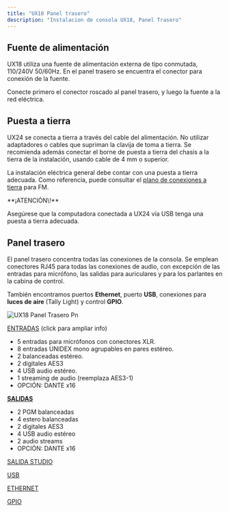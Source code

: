 ```yaml
---
title: "UX18 Panel trasero"
description: "Instalacion de consola UX18, Panel Trasero"
---
```


## Fuente de alimentación

UX18 utiliza una fuente de alimentación externa de tipo conmutada, 110/240V 50/60Hz. En el panel trasero se encuentra el conector para conexión de la fuente.

<Danger>
  Conecte primero el conector roscado al panel trasero, y luego la fuente a la red eléctrica.
</Danger>

## Puesta a tierra

UX24 se conecta a tierra a través del cable del alimentación. No utilizar adaptadores o cables que supriman la clavija de toma a tierra. Se recomienda además conectar el borne de puesta a tierra del chasis a la tierra de la instalación, usando cable de 4 mm o superior.

La instalación eléctrica general debe contar con una puesta a tierra adecuada. Como referencia, puede consultar el [plano de conexiones a tierra](/es/puesta-a-tierra) para FM.

<Danger>
  **¡ATENCIÓN\!**

  Asegúrese que la computadora conectada a UX24 vía USB tenga una puesta a tierra adecuada.
</Danger>

## Panel trasero

El panel trasero concentra todas las conexiones de la consola. Se emplean conectores RJ45 para todas las conexiones de audio, con excepción de las entradas para micrófono, las salidas para auriculares y para los parlantes en la cabina de control.

También encontramos puertos **Ethernet**, puerto **USB**, conexiones para **luces de aire** (Tally Light) y control **GPIO**.

![UX18 Panel Trasero Pn](/images/ux24/UX18_Panel_Trasero.png)

<Icon icon="arrow-right-to-line" iconType="solid" color="#008dff" size={22} />  [ENTRADAS](/es/unidex/instalacion-entradas) (click para ampliar info)

- 5 entradas para micrófonos con conectores XLR.
- 8 entradas UNIDEX mono agrupables en pares estéreo.
- 2 balanceadas estéreo.
- 2 digitales AES3
- 4 USB audio estéreo.
- 1 streaming de audio (reemplaza AES3-1)
- OPCIÓN: DANTE x16

<Icon icon="arrow-left-from-line" iconType="solid" color="#00860b" size={22} />  [**SALIDAS**](/es/unidex/instalacion-salidas)

- 2 PGM balanceadas
- 4 estero balanceadas
- 2 digitales AES3
- 4 USB audio estéreo
- 2 audio streams
- OPCIÓN: DANTE x16

<Icon icon="arrow-left-from-line" iconType="solid" color="#00860b" size={22} />  [SALIDA STUDIO](/es/unidex/instalacion-cableado_monitoreo)

<Icon icon="usb-drive" iconType="solid" color="#008dff" size={24} />  [USB](/es/unidex/instalacion-usb)

<Icon icon="network-wired" iconType="solid" color="#ffc044" size={23} />  [ETHERNET](/es/unidex/instalacion-red)

<Icon icon="arrow-down-arrow-up" color="#ffc044" size={24} />  [GPIO](/es/unidex/instalacion-gpio)